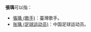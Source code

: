 '''張瑀'''可以指：
* [[張瑀_(歌手)|張瑀 (歌手)]]：臺灣歌手。
* [[张瑀_(足球运动员)|张瑀 (足球运动员)]]：中国足球运动员。
{{Disambiguation|Y|cat=二字張姓人名消歧義}}